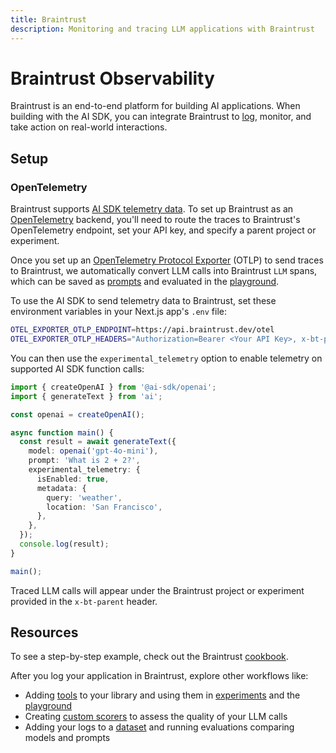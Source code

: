 ```yaml
---
title: Braintrust
description: Monitoring and tracing LLM applications with Braintrust
---
```


# Braintrust Observability

Braintrust is an end-to-end platform for building AI applications. When building with the AI SDK, you can integrate Braintrust to [log](https://www.braintrust.dev/docs/guides/logging), monitor, and take action on real-world interactions.

## Setup

### OpenTelemetry

Braintrust supports [AI SDK telemetry data](/docs/ai-sdk-core/telemetry).
To set up Braintrust as an [OpenTelemetry](https://opentelemetry.io/docs/) backend, you'll need to route the traces to Braintrust's OpenTelemetry endpoint, set your API key, and specify a parent project or experiment.

Once you set up an [OpenTelemetry Protocol Exporter](https://opentelemetry.io/docs/languages/js/exporters/) (OTLP) to send traces to Braintrust, we automatically convert LLM calls into Braintrust `LLM` spans, which can be saved as [prompts](https://www.braintrust.dev/docs/guides/functions/prompts) and evaluated in the [playground](https://www.braintrust.dev/docs/guides/playground).

To use the AI SDK to send telemetry data to Braintrust, set these environment variables in your Next.js app's `.env` file:

```bash
OTEL_EXPORTER_OTLP_ENDPOINT=https://api.braintrust.dev/otel
OTEL_EXPORTER_OTLP_HEADERS="Authorization=Bearer <Your API Key>, x-bt-parent=project_id:<Your Project ID>"
```

You can then use the `experimental_telemetry` option to enable telemetry on supported AI SDK function calls:

```typescript
import { createOpenAI } from '@ai-sdk/openai';
import { generateText } from 'ai';

const openai = createOpenAI();

async function main() {
  const result = await generateText({
    model: openai('gpt-4o-mini'),
    prompt: 'What is 2 + 2?',
    experimental_telemetry: {
      isEnabled: true,
      metadata: {
        query: 'weather',
        location: 'San Francisco',
      },
    },
  });
  console.log(result);
}

main();
```

Traced LLM calls will appear under the Braintrust project or experiment provided in the `x-bt-parent` header.

## Resources

To see a step-by-step example, check out the Braintrust [cookbook](https://www.braintrust.dev/docs/cookbook/recipes/OTEL-logging).

After you log your application in Braintrust, explore other workflows like:

- Adding [tools](https://www.braintrust.dev/docs/guides/functions/tools) to your library and using them in [experiments](https://www.braintrust.dev/docs/guides/evals) and the [playground](https://www.braintrust.dev/docs/guides/playground)
- Creating [custom scorers](https://www.braintrust.dev/docs/guides/functions/scorers) to assess the quality of your LLM calls
- Adding your logs to a [dataset](https://www.braintrust.dev/docs/guides/datasets) and running evaluations comparing models and prompts
